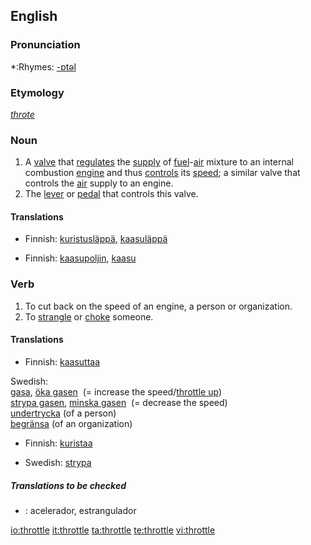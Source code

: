 {{wikipedia|dab=throttle (disambiguation)|throttle}}
==English==

===Pronunciation===
*:Rhymes: [[Rhymes:English:-ɒtəl|-ɒtəl]]

===Etymology===
{{ME.}} ''[[throte]]''

===Noun===
{{wikipedia}}
{{en-noun}}

# A [[valve]] that [[regulate]]s the [[supply]] of [[fuel]]-[[air]] mixture to an internal combustion [[engine]] and thus [[control]]s its [[speed]]; a similar valve that controls the [[air]] supply to an engine.
# The [[lever]] or [[pedal]] that controls this valve.

====Translations====
{{trans-top|a valve}}
*Finnish: [[kuristusläppä]], [[kaasuläppä]]
{{trans-mid}}
{{trans-bottom}}

{{trans-top|the lever or pedal that controls this valve}}
*Finnish: [[kaasupoljin]], [[kaasu]]
{{trans-mid}}
{{trans-bottom}}

===Verb===
{{en-verb|throttl|ing}}

# To cut back on the speed of an engine, a person or organization.
# To [[strangle]] or [[choke]] someone.

====Translations====
{{trans-top|to cut back speed}}
*Finnish: [[kaasuttaa]]
{{trans-mid}}
Swedish: <br>[[gasa]], [[öka gasen]] &nbsp;(= increase the speed/[[throttle up]]) <br />[[strypa gasen]], [[minska gasen]] &nbsp;(= decrease the speed)<br />[[undertrycka]] (of a person)<br />[[begränsa]] (of an organization)
{{trans-bottom}}

{{trans-top|to strangle someone}}
*Finnish: [[kuristaa]]
{{trans-mid}}
*Swedish: [[strypa]]
{{trans-bottom}}

=====Translations to be checked=====
{{checktrans}}
*{{ttbc|Spanish}}: acelerador, estrangulador

[[io:throttle]]
[[it:throttle]]
[[ta:throttle]]
[[te:throttle]]
[[vi:throttle]]